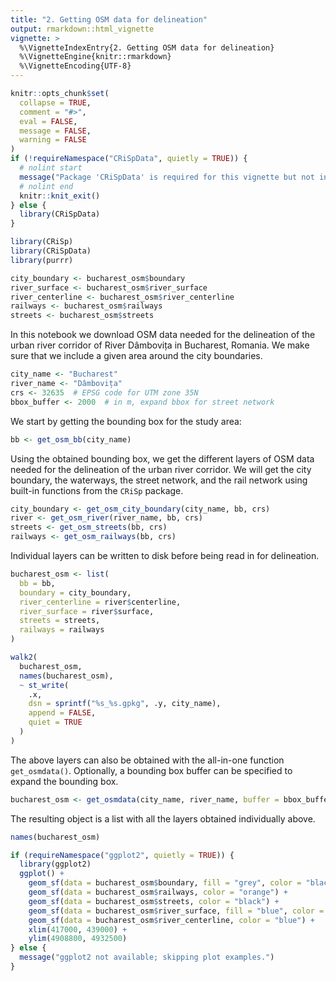 ```yaml
---
title: "2. Getting OSM data for delineation"
output: rmarkdown::html_vignette
vignette: >
  %\VignetteIndexEntry{2. Getting OSM data for delineation}
  %\VignetteEngine{knitr::rmarkdown}
  %\VignetteEncoding{UTF-8}
---
```


```r
knitr::opts_chunk$set(
  collapse = TRUE,
  comment = "#>",
  eval = FALSE,
  message = FALSE,
  warning = FALSE
)
if (!requireNamespace("CRiSpData", quietly = TRUE)) {
  # nolint start
  message("Package 'CRiSpData' is required for this vignette but not installed. Install it from GitHub using pak::pak('CityRiverSpaces/CRiSpData')")
  # nolint end
  knitr::knit_exit()
} else {
  library(CRiSpData)
}
```

```r
library(CRiSp)
library(CRiSpData)
library(purrr)

city_boundary <- bucharest_osm$boundary
river_surface <- bucharest_osm$river_surface
river_centerline <- bucharest_osm$river_centerline
railways <- bucharest_osm$railways
streets <- bucharest_osm$streets
```

In this notebook we download OSM data needed for the delineation of the urban river corridor of River Dâmbovița in Bucharest, Romania. We make sure that we include a given area around the city boundaries.

```r
city_name <- "Bucharest"
river_name <- "Dâmbovița"
crs <- 32635  # EPSG code for UTM zone 35N
bbox_buffer <- 2000  # in m, expand bbox for street network
```

We start by getting the bounding box for the study area:

```r
bb <- get_osm_bb(city_name)
```

Using the obtained bounding box, we get the different layers of OSM data needed for the delineation of the urban river corridor. We will get the city boundary, the waterways, the street network, and the rail network using built-in functions from the `CRiSp` package.

```r
city_boundary <- get_osm_city_boundary(city_name, bb, crs)
river <- get_osm_river(river_name, bb, crs)
streets <- get_osm_streets(bb, crs)
railways <- get_osm_railways(bb, crs)
```

Individual layers can be written to disk before being read in for delineation.

```r
bucharest_osm <- list(
  bb = bb,
  boundary = city_boundary,
  river_centerline = river$centerline,
  river_surface = river$surface,
  streets = streets,
  railways = railways
)

walk2(
  bucharest_osm,
  names(bucharest_osm),
  ~ st_write(
    .x,
    dsn = sprintf("%s_%s.gpkg", .y, city_name),
    append = FALSE,
    quiet = TRUE
  )
)
```

The above layers can also be obtained with the all-in-one function `get_osmdata()`. Optionally, a bounding box buffer can be specified to expand the bounding box.

```r
bucharest_osm <- get_osmdata(city_name, river_name, buffer = bbox_buffer)
```

The resulting object is a list with all the layers obtained individually above.

```r
names(bucharest_osm)
```


```r
if (requireNamespace("ggplot2", quietly = TRUE)) {
  library(ggplot2)
  ggplot() +
    geom_sf(data = bucharest_osm$boundary, fill = "grey", color = "black") +
    geom_sf(data = bucharest_osm$railways, color = "orange") +
    geom_sf(data = bucharest_osm$streets, color = "black") +
    geom_sf(data = bucharest_osm$river_surface, fill = "blue", color = "blue") +
    geom_sf(data = bucharest_osm$river_centerline, color = "blue") +
    xlim(417000, 439000) +
    ylim(4908800, 4932500)
} else {
  message("ggplot2 not available; skipping plot examples.")
}
```

